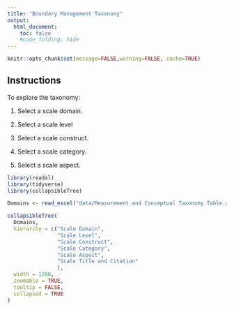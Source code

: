 ```yaml
---
title: "Boundary Management Taxonomy"
output:
  html_document:
    toc: false
    #code_folding: hide
---
```


```r
knitr::opts_chunk$set(message=FALSE,warning=FALSE, cache=TRUE)
```

## Instructions

To explore the taxonomy:

1. Select a scale domain.

2. Select a scale level

3. Select a scale construct.

4. Select a scale category.

5. Select a scale aspect.


```r
library(readxl)
library(tidyverse)
library(collapsibleTree)
```

```r
Domains <- read_excel("data/Measurement and Conceptual Taxonomy Table.xlsx")
```

```r
collapsibleTree(
  Domains,
  hierarchy = c("Scale Domain", 
                "Scale Level", 
                "Scale Construct",
                "Scale Category",
                "Scale Aspect",
                "Scale Title and Citation"
                ),
  width = 1200,
  zoomable = TRUE,
  tooltip = FALSE,
  collapsed = TRUE
)
```

